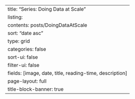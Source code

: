 ---
title: "Series: Doing Data at Scale"
listing:
  contents: posts/DoingDataAtScale
  sort: "date asc"
  type: grid
  categories: false
  sort-ui: false
  filter-ui: false
  fields: [image, date, title, reading-time, description]
page-layout: full
title-block-banner: true
---
